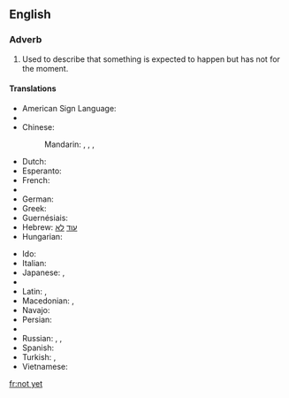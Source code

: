==English==

===Adverb===
{{en-adv|head=[[not]] [[yet]]|-}}

# Used to describe that something is expected to happen but has not for the moment.

====Translations====
{{trans-top|expected to happened but has not for the moment}}
* American Sign Language: {{tø|ase|OpenB@NearSideTrunkhigh-PalmBack Nod}}
* {{trreq|Armenian}}
* Chinese:
*: Mandarin: {{t|cmn|沒有|sc=Hani}}, {{t|cmn|没有|tr=méiyǒu|sc=Hani}}, {{qualifier|literary}} {{t|cmn|尚未|tr=shàngwèi|sc=Hani}}, {{t|cmn|未|tr=wèi|sc=Hani}}
* Dutch: {{t-|nl|nog niet}}
* Esperanto: {{t-|eo|ankoraŭ ne}}
* French: {{t+|fr|pas encore}}
* {{trreq|Georgian}}
* German: {{t-|de|noch nicht}}
* Greek: {{t-|el|όχι ακόμα|tr=óchi akóma}}
* Guernésiais: {{tø|roa-grn|pas acore}}
* Hebrew: [[עוד]] [[לא]]
* Hungarian: {{t-|hu|még nem}}
{{trans-mid}}
* Ido: {{t-|io|ne ja}}
* Italian: {{t-|it|non ancora}}
* Japanese: {{qualifier|short answer or in a negative sentence}} {{t-|ja|まだ|tr=mada|sc=Jpan}}, {{t|ja|まだまだ|tr=madamada|sc=Jpan}}
* {{trreq|Korean}}
* Latin: {{t+|la|nondum}}, {{t-|la|hauddum}}
* Macedonian: {{t-|mk|сеуште не|tr=séušte ne}},  {{t-|mk|уште не|tr=úšte ne}}
* Navajo: {{tø|nv|tʼah dooda}}
* Persian: {{t|fa|هنوز نه|tr=hanuz na|sc=fa-Arab}}
* {{trreq|Polish}}
* Russian: {{t-|ru|пока нет|tr=poká nét}},  {{t-|ru|ещё нет|tr=ješčó nét}},  {{t-|ru|всё ещё нет|tr=vsjo ješčó nét}}
* Spanish: {{t-|es|todavía no}}
* Turkish: {{t-|tr|henüz değil}}, {{t-|tr|daha değil}}
* Vietnamese: {{t+|vi|chưa}}
{{trans-bottom}}

[[fr:not yet]]